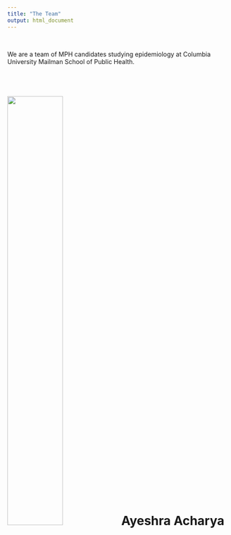 ```yaml
---
title: "The Team"
output: html_document
---
```


<br>

We are a team of MPH candidates studying epidemiology at Columbia University Mailman School of Public Health. 

<br>

# <img src="images/ayeshra.jpg" style="width:50%" class="left"> Ayeshra Acharya